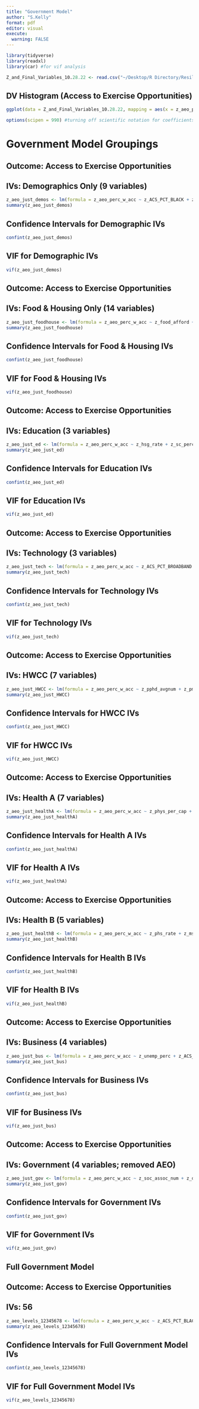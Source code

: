 ```yaml
---
title: "Government Model"
author: "S.Kelly"
format: pdf
editor: visual
execute: 
  warning: FALSE
---
```


```r
library(tidyverse)
library(readxl)
library(car) #for vif analysis
```

```r
Z_and_Final_Variables_10.28.22 <- read.csv("~/Desktop/R Directory/ResiliencyProject/Z_and_Final_Variables_10.28.22.csv")
```

## DV Histogram (Access to Exercise Opportunities)

```r
ggplot(data = Z_and_Final_Variables_10.28.22, mapping = aes(x = z_aeo_perc_w_acc)) + geom_histogram() + labs(y = NULL)
```

```r
options(scipen = 990) #turning off scientific notation for coefficients
```

# Government Model Groupings

## Outcome: Access to Exercise Opportunities
## IVs: Demographics Only (9 variables)

```r
z_aeo_just_demos <- lm(formula = z_aeo_perc_w_acc ~ z_ACS_PCT_BLACK + z_ACS_PCT_HISPAN + z_SVI_RPL_THEME1_SOCIECO + z_SVI_RPL_THEME2_HH_DISB + z_SVI_RPL_THEME3_MINO + z_SVI_RPL_THEME4_HH_TRANS + z_ACS_PCT_ENGL_NOT_WELL + z_ACS_PCT_NON_CITIZEN + z_ACS_MEDIAN_AGE, data = Z_and_Final_Variables_10.28.22) 
summary(z_aeo_just_demos)
```

## Confidence Intervals for Demographic IVs

```r
confint(z_aeo_just_demos)
```

## VIF for Demographic IVs

```r
vif(z_aeo_just_demos)
```

## Outcome: Access to Exercise Opportunities
## IVs: Food & Housing Only (14 variables)

```r
z_aeo_just_foodhouse <- lm(formula = z_aeo_perc_w_acc ~ z_food_afford + z_fd_enviro_indx + z_fi_percent + z_ACS_PCT_FOOD_STAMP + z_childelig_lunch_perc + z_shp_percent + z_shcb_percent + z_ACS_PCT_NO_VEH + z_ACS_PCT_RENTER_HH_CHILD + z_ACS_PCT_RENT_COST_30PCT + z_ACS_PCT_MOBILE_HOME + z_ACS_PCT_OWNED_HH + z_ACS_PCT_OWNER_HH_CHILD + z_ACS_MEDIAN_HOME_VALUE, data = Z_and_Final_Variables_10.28.22)
summary(z_aeo_just_foodhouse)
```

## Confidence Intervals for Food & Housing IVs

```r
confint(z_aeo_just_foodhouse)
```

## VIF for Food & Housing IVs

```r
vif(z_aeo_just_foodhouse)
```

## Outcome: Access to Exercise Opportunities
## IVs: Education (3 variables)

```r
z_aeo_just_ed <- lm(formula = z_aeo_perc_w_acc ~ z_hsg_rate + z_sc_percent + z_ms_average, data = Z_and_Final_Variables_10.28.22)
summary(z_aeo_just_ed)
```

## Confidence Intervals for Education IVs

```r
confint(z_aeo_just_ed)
```

## VIF for Education IVs

```r
vif(z_aeo_just_ed)
```

## Outcome: Access to Exercise Opportunities
## IVs: Technology (3 variables)

```r
z_aeo_just_tech <- lm(formula = z_aeo_perc_w_acc ~ z_ACS_PCT_BROADBAND + z_ACS_PCT_NO_PC + z_ACS_PCT_SMARTPHONE, data = Z_and_Final_Variables_10.28.22)
summary(z_aeo_just_tech)
```

## Confidence Intervals for Technology IVs

```r
confint(z_aeo_just_tech)
```

## VIF for Technology IVs

```r
vif(z_aeo_just_tech)
```

## Outcome: Access to Exercise Opportunities
## IVs: HWCC (7 variables)

```r
z_aeo_just_HWCC <- lm(formula = z_aeo_perc_w_acc ~ z_pphd_avgnum + z_pmhd_avgnum + z_lbw_percent_lbw + z_pi_phy_inact + z_cip_perc + z_csph_perc + z_ACS_PCT_CHILD_DISAB, data = Z_and_Final_Variables_10.28.22)
summary(z_aeo_just_HWCC)
```

## Confidence Intervals for HWCC IVs

```r
confint(z_aeo_just_HWCC)
```

## VIF for HWCC IVs

```r
vif(z_aeo_just_HWCC)
```

## Outcome: Access to Exercise Opportunities
## IVs: Health A (7 variables)

```r
z_aeo_just_healthA <- lm(formula = z_aeo_perc_w_acc ~ z_phys_per_cap + z_mhp_per_cap + z_dents_per_cap + z_uninsur_perc + z_uc_percent + z_opcp_rate + z_TeenBirths, data = Z_and_Final_Variables_10.28.22)
summary(z_aeo_just_healthA)
```

## Confidence Intervals for Health A IVs

```r
confint(z_aeo_just_healthA)
```

## VIF for Health A IVs

```r
vif(z_aeo_just_healthA)
```

## Outcome: Access to Exercise Opportunities
## IVs: Health B (5 variables)

```r
z_aeo_just_healthB <- lm(formula = z_aeo_perc_w_acc ~ z_phs_rate + z_ms_perc_ann + z_AMFAR_AMATFAC + z_MP_PERCPEN + z_AHRF_RURAL_H_CLINIC, data = Z_and_Final_Variables_10.28.22)
summary(z_aeo_just_healthB)
```

## Confidence Intervals for Health B IVs

```r
confint(z_aeo_just_healthB)
```

## VIF for Health B IVs

```r
vif(z_aeo_just_healthB)
```

## Outcome: Access to Exercise Opportunities
## IVs: Business (4 variables)

```r
z_aeo_just_bus <- lm(formula = z_aeo_perc_w_acc ~ z_unemp_perc + z_ACS_GINI_INDEX + z_ACS_MEDIAN_HH_INCOME + z_ACS_PCT_WORK_NO_CAR, data = Z_and_Final_Variables_10.28.22)
summary(z_aeo_just_bus)
```

## Confidence Intervals for Business IVs

```r
confint(z_aeo_just_bus)
```

## VIF for Business IVs

```r
vif(z_aeo_just_bus)
```

## Outcome: Access to Exercise Opportunities
## IVs: Government (4 variables; removed AEO)

```r
z_aeo_just_gov <- lm(formula = z_aeo_perc_w_acc ~ z_soc_assoc_num + z_dwv_presence + z_ACS_PCT_HH_PUB_ASSIST + z_AHRF_TXC_SITE_NO_CNTRL, data = Z_and_Final_Variables_10.28.22)
summary(z_aeo_just_gov)
```

## Confidence Intervals for Government IVs

```r
confint(z_aeo_just_gov)
```

## VIF for Government IVs

```r
vif(z_aeo_just_gov)
```

## Full Government Model
## Outcome: Access to Exercise Opportunities
## IVs: 56

```r
z_aeo_levels_12345678 <- lm(formula = z_aeo_perc_w_acc ~ z_ACS_PCT_BLACK + z_ACS_PCT_HISPAN + z_SVI_RPL_THEME1_SOCIECO + z_SVI_RPL_THEME2_HH_DISB + z_SVI_RPL_THEME3_MINO + z_SVI_RPL_THEME4_HH_TRANS + z_ACS_PCT_ENGL_NOT_WELL + z_ACS_PCT_NON_CITIZEN + z_ACS_MEDIAN_AGE + z_food_afford + z_fd_enviro_indx + z_fi_percent + z_ACS_PCT_FOOD_STAMP + z_childelig_lunch_perc + z_shp_percent + z_shcb_percent + z_ACS_PCT_NO_VEH + z_ACS_PCT_RENTER_HH_CHILD + z_ACS_PCT_RENT_COST_30PCT + z_ACS_PCT_MOBILE_HOME + z_ACS_PCT_OWNED_HH + z_ACS_PCT_OWNER_HH_CHILD + z_ACS_MEDIAN_HOME_VALUE + z_hsg_rate + z_sc_percent + z_ms_average + z_ACS_PCT_BROADBAND + z_ACS_PCT_NO_PC + z_ACS_PCT_SMARTPHONE + z_pphd_avgnum + z_pmhd_avgnum + z_lbw_percent_lbw + z_pi_phy_inact + z_cip_perc + z_csph_perc + z_ACS_PCT_CHILD_DISAB + z_phys_per_cap + z_mhp_per_cap + z_dents_per_cap + z_uninsur_perc + z_uc_percent + z_opcp_rate + z_TeenBirths + z_phs_rate + z_ms_perc_ann + z_AMFAR_AMATFAC + z_MP_PERCPEN + z_AHRF_RURAL_H_CLINIC + z_unemp_perc + z_ACS_GINI_INDEX + z_ACS_MEDIAN_HH_INCOME + z_ACS_PCT_WORK_NO_CAR + z_soc_assoc_num + z_dwv_presence + z_ACS_PCT_HH_PUB_ASSIST + z_AHRF_TXC_SITE_NO_CNTRL, data = Z_and_Final_Variables_10.28.22)
summary(z_aeo_levels_12345678)
```

## Confidence Intervals for Full Government Model IVs

```r
confint(z_aeo_levels_12345678)
```

## VIF for Full Government Model IVs

```r
vif(z_aeo_levels_12345678)
```
